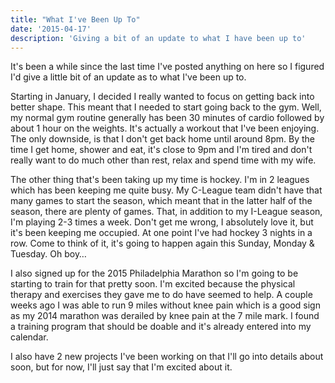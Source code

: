 ```yaml
---
title: "What I've Been Up To"
date: '2015-04-17'
description: 'Giving a bit of an update to what I have been up to'
---
```


It's been a while since the last time I've posted anything on here so I figured I'd give a little bit of an update as to what I've been up to.

Starting in January, I decided I really wanted to focus on getting back into better shape. This meant that I needed to start going back to the gym. Well, my normal gym routine generally has been 30 minutes of cardio followed by about 1 hour on the weights. It's actually a workout that I've been enjoying. The only downside, is that I don't get back home until around 8pm. By the time I get home, shower and eat, it's close to 9pm and I'm tired and don't really want to do much other than rest, relax and spend time with my wife.

The other thing that's been taking up my time is hockey. I'm in 2 leagues which has been keeping me quite busy. My C-League team didn't have that many games to start the season, which meant that in the latter half of the season, there are plenty of games. That, in addition to my I-League season, I'm playing 2-3 times a week. Don't get me wrong, I absolutely love it, but it's been keeping me occupied. At one point I've had hockey 3 nights in a row. Come to think of it, it's going to happen again this Sunday, Monday & Tuesday. Oh boy…

I also signed up for the 2015 Philadelphia Marathon so I'm going to be starting to train for that pretty soon. I'm excited because the physical therapy and exercises they gave me to do have seemed to help. A couple weeks ago I was able to run 9 miles without knee pain which is a good sign as my 2014 marathon was derailed by knee pain at the 7 mile mark. I found a training program that should be doable and it's already entered into my calendar.

I also have 2 new projects I've been working on that I'll go into details about soon, but for now, I'll just say that I'm excited about it.
